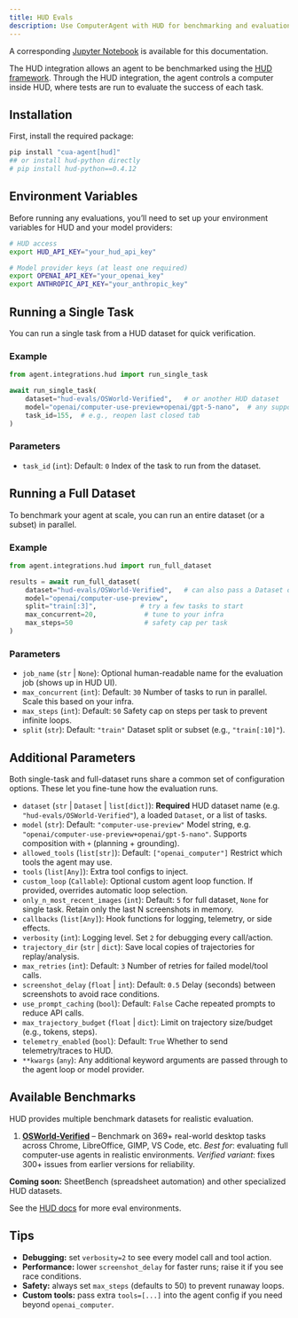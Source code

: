 ```yaml
---
title: HUD Evals
description: Use ComputerAgent with HUD for benchmarking and evaluation
---
```


<Callout>A corresponding <a href="https://github.com/trycua/cua/blob/main/notebooks/eval_osworld.ipynb" target="_blank">Jupyter Notebook</a> is available for this documentation.</Callout>

The HUD integration allows an agent to be benchmarked using the [HUD framework](https://www.hud.so/). Through the HUD integration, the agent controls a computer inside HUD, where tests are run to evaluate the success of each task.

## Installation

First, install the required package:

```bash
pip install "cua-agent[hud]"
## or install hud-python directly
# pip install hud-python==0.4.12
```

## Environment Variables

Before running any evaluations, you’ll need to set up your environment variables for HUD and your model providers:

```bash
# HUD access
export HUD_API_KEY="your_hud_api_key"

# Model provider keys (at least one required)
export OPENAI_API_KEY="your_openai_key"
export ANTHROPIC_API_KEY="your_anthropic_key"
```

## Running a Single Task

You can run a single task from a HUD dataset for quick verification.

### Example

```python
from agent.integrations.hud import run_single_task

await run_single_task(
    dataset="hud-evals/OSWorld-Verified",   # or another HUD dataset
    model="openai/computer-use-preview+openai/gpt-5-nano",  # any supported model string
    task_id=155,  # e.g., reopen last closed tab
)
```

### Parameters

- `task_id` (`int`): Default: `0`
  Index of the task to run from the dataset.

## Running a Full Dataset

To benchmark your agent at scale, you can run an entire dataset (or a subset) in parallel.

### Example

```python
from agent.integrations.hud import run_full_dataset

results = await run_full_dataset(
    dataset="hud-evals/OSWorld-Verified",   # can also pass a Dataset or list[dict]
    model="openai/computer-use-preview",
    split="train[:3]",           # try a few tasks to start
    max_concurrent=20,            # tune to your infra
    max_steps=50                  # safety cap per task
)
```

### Parameters

- `job_name` (`str` | `None`):
  Optional human-readable name for the evaluation job (shows up in HUD UI).
- `max_concurrent` (`int`): Default: `30`
  Number of tasks to run in parallel. Scale this based on your infra.
- `max_steps` (`int`): Default: `50`
  Safety cap on steps per task to prevent infinite loops.
- `split` (`str`): Default: `"train"`
  Dataset split or subset (e.g., `"train[:10]"`).

## Additional Parameters

Both single-task and full-dataset runs share a common set of configuration options. These let you fine-tune how the evaluation runs.

- `dataset` (`str` | `Dataset` | `list[dict]`): **Required**
  HUD dataset name (e.g. `"hud-evals/OSWorld-Verified"`), a loaded `Dataset`, or a list of tasks.
- `model` (`str`): Default: `"computer-use-preview"`
  Model string, e.g. `"openai/computer-use-preview+openai/gpt-5-nano"`. Supports composition with `+` (planning + grounding).
- `allowed_tools` (`list[str]`): Default: `["openai_computer"]`
  Restrict which tools the agent may use.
- `tools` (`list[Any]`):
  Extra tool configs to inject.
- `custom_loop` (`Callable`):
  Optional custom agent loop function. If provided, overrides automatic loop selection.
- `only_n_most_recent_images` (`int`): Default: `5` for full dataset, `None` for single task.
  Retain only the last N screenshots in memory.
- `callbacks` (`list[Any]`):
  Hook functions for logging, telemetry, or side effects.
- `verbosity` (`int`):
  Logging level. Set `2` for debugging every call/action.
- `trajectory_dir` (`str` | `dict`):
  Save local copies of trajectories for replay/analysis.
- `max_retries` (`int`): Default: `3`
  Number of retries for failed model/tool calls.
- `screenshot_delay` (`float` | `int`): Default: `0.5`
  Delay (seconds) between screenshots to avoid race conditions.
- `use_prompt_caching` (`bool`): Default: `False`
  Cache repeated prompts to reduce API calls.
- `max_trajectory_budget` (`float` | `dict`):
  Limit on trajectory size/budget (e.g., tokens, steps).
- `telemetry_enabled` (`bool`): Default: `True`
  Whether to send telemetry/traces to HUD.
- `**kwargs` (`any`):
  Any additional keyword arguments are passed through to the agent loop or model provider.

## Available Benchmarks

HUD provides multiple benchmark datasets for realistic evaluation.

1. **[OSWorld-Verified](/agent-sdk/benchmarks/osworld-verified)** – Benchmark on 369+ real-world desktop tasks across Chrome, LibreOffice, GIMP, VS Code, etc.
   *Best for*: evaluating full computer-use agents in realistic environments.
   *Verified variant*: fixes 300+ issues from earlier versions for reliability.

**Coming soon:** SheetBench (spreadsheet automation) and other specialized HUD datasets.

See the [HUD docs](https://docs.hud.so/environment-creation) for more eval environments.

## Tips

* **Debugging:** set `verbosity=2` to see every model call and tool action.
* **Performance:** lower `screenshot_delay` for faster runs; raise it if you see race conditions.
* **Safety:** always set `max_steps` (defaults to 50) to prevent runaway loops.
* **Custom tools:** pass extra `tools=[...]` into the agent config if you need beyond `openai_computer`.